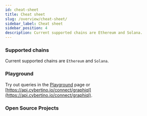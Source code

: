 ```yaml
---
id: cheat-sheet
title: Cheat sheet
slug: /overview/cheat-sheet/
sidebar_label: Cheat sheet
sidebar_position: 4
description: Current supported chains are Ethereum and Solana.
---
```


### Supported chains
Current supported chains are `Ethereum` and `Solana`.

### Playground
Try out queries in the [Playground](/cyberconnect-api/playground/) page or [https://api.cybertino.io/connect/graphiql](https://api.cybertino.io/connect/graphiql).

### Open Source Projects


<ProjectCards />